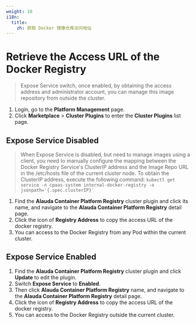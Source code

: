 ```yaml
---
weight: 10
i18n:
  title:
    zh: 获取 Docker 镜像仓库访问地址
---
```



# Retrieve the Access URL of the Docker Registry

> Expose Service switch, once enabled, by obtaining the access address and administrator account, you can manage this image repository from outside the cluster.
1. Login, go to the **Platform Management** page.
2. Click **Marketplace** > **Cluster Plugins** to enter the **Cluster Plugins** list page.

## Expose Service Disabled
> When Expose Service is disabled, but need to manage images using a client, you need to manually configure the mapping between the Docker Registry Service's ClusterIP address and the Image Repo URL in the /etc/hosts file of the current cluster node. To obtain the ClusterIP address, execute the following command: `kubectl get service -n cpaas-system internal-docker-registry -o jsonpath='{.spec.clusterIP}'`

1. Find the **Alauda Container Platform Registry** cluster plugin and click its name, and navigate to the **Alauda Container Platform Registry** detail page.
2. Click the icon of **Registry Address** to copy the access URL of the docker registry.
3. You can access to the Docker Registry from any Pod within the current cluster.

## Expose Service Enabled

1. Find the **Alauda Container Platform Registry** cluster plugin and click **Update** to edit the plugin.
2. Switch **Expose Service** to **Enabled**.
3. Then click **Alauda Container Platform Registry** name, and navigate to the **Alauda Container Platform Registry** detail page.
4. Click the icon of **Registry Address** to copy the access URL of the docker registry.
5. You can access to the Docker Registry outside the current cluster.
